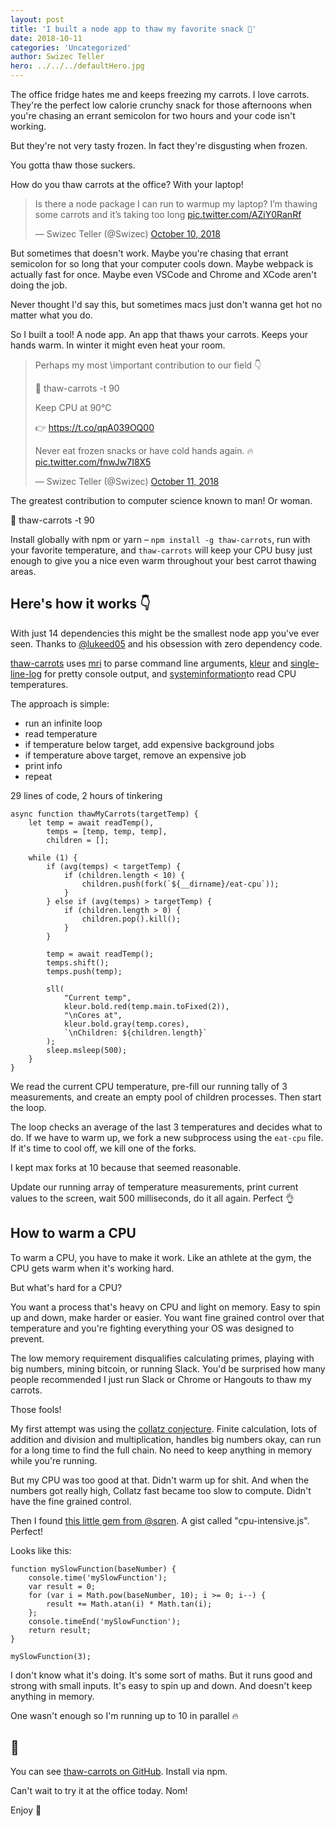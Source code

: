 ```yaml
---
layout: post
title: 'I built a node app to thaw my favorite snack 🥕'
date: 2018-10-11
categories: 'Uncategorized'
author: Swizec Teller
hero: ../../../defaultHero.jpg
---
```

<!-- wp:paragraph -->

The office fridge hates me and keeps freezing my carrots. I love carrots. They're the perfect low calorie crunchy snack for those afternoons when you're chasing an errant semicolon for two hours and your code isn't working.

<!-- /wp:paragraph -->



<!-- wp:paragraph -->

But they're not very tasty frozen. In fact they're disgusting when frozen.

<!-- /wp:paragraph -->



<!-- wp:paragraph -->

You gotta thaw those suckers.

<!-- /wp:paragraph -->



<!-- wp:paragraph -->

How do you thaw carrots at the office? With your laptop!

<!-- /wp:paragraph -->



<!-- wp:paragraph {"className":"twitter-tweet"} -->

> Is there a node package I can run to warmup my laptop? I’m thawing some carrots and it’s taking too long [pic.twitter.com/AZiY0RanRf](https://t.co/AZiY0RanRf)
>
> — Swizec Teller (@Swizec) [October 10, 2018](https://twitter.com/Swizec/status/1050142413468000256?ref_src=twsrc%5Etfw)

<!-- /wp:paragraph -->



<!-- wp:paragraph -->

But sometimes that doesn't work. Maybe you're chasing that errant semicolon for so long that your computer cools down. Maybe webpack is actually fast for once. Maybe even VSCode and Chrome and XCode aren't doing the job.

<!-- /wp:paragraph -->



<!-- wp:paragraph -->

Never thought I'd say this, but sometimes macs just don't wanna get hot no matter what you do.

<!-- /wp:paragraph -->



<!-- wp:paragraph -->

So I built a tool! A node app. An app that thaws your carrots. Keeps your hands warm. In winter it might even heat your room.

<!-- /wp:paragraph -->



<!-- wp:paragraph {"className":"twitter-tweet"} -->

> Perhaps my most \\important contribution to our field 👇  
>   
> 🥕 thaw-carrots -t 90  
>   
> Keep CPU at 90℃  
>   
> 👉 <https://t.co/qpA039OQ00>  
>   
> Never eat frozen snacks or have cold hands again. 🔥 [pic.twitter.com/fnwJw7I8X5](https://t.co/fnwJw7I8X5)
>
> — Swizec Teller (@Swizec) [October 11, 2018](https://twitter.com/Swizec/status/1050288715178770432?ref_src=twsrc%5Etfw)

<!-- /wp:paragraph -->



<!-- wp:paragraph -->

The greatest contribution to computer science known to man! Or woman.

<!-- /wp:paragraph -->



<!-- wp:paragraph -->

🥕 thaw-carrots -t 90

<!-- /wp:paragraph -->



<!-- wp:paragraph -->

Install globally with npm or yarn – `npm install -g thaw-carrots`, run with your favorite temperature, and `thaw-carrots` will keep your CPU busy just enough to give you a nice even warm throughout your best carrot thawing areas.

<!-- /wp:paragraph -->



<!-- wp:heading -->

## Here's how it works 👇

<!-- /wp:heading -->



<!-- wp:paragraph -->

With just 14 dependencies this might be the smallest node app you've ever seen. Thanks to [@lukeed05](https://twitter.com/lukeed05) and his obsession with zero dependency code.

<!-- /wp:paragraph -->



<!-- wp:paragraph -->

[thaw-carrots](https://github.com/Swizec/thaw-carrots) uses [mri](https://github.com/lukeed/mri) to parse command line arguments, [kleur](https://github.com/lukeed/kleur) and [single-line-log](https://github.com/freeall/single-line-log) for pretty console output, and [systeminformation](https://github.com/sebhildebrandt/systeminformation)to read CPU temperatures.

<!-- /wp:paragraph -->



<!-- wp:paragraph -->

The approach is simple:

<!-- /wp:paragraph -->



<!-- wp:list -->

- run an infinite loop
- read temperature
- if temperature below target, add expensive background jobs
- if temperature above target, remove an expensive job
- print info
- repeat

<!-- /wp:list -->



<!-- wp:paragraph -->

29 lines of code, 2 hours of tinkering

<!-- /wp:paragraph -->



<!-- wp:code -->

```
async function thawMyCarrots(targetTemp) {
    let temp = await readTemp(),
        temps = [temp, temp, temp],
        children = [];

    while (1) {
        if (avg(temps) < targetTemp) {
            if (children.length < 10) {
                children.push(fork(`${__dirname}/eat-cpu`));
            }
        } else if (avg(temps) > targetTemp) {
            if (children.length > 0) {
                children.pop().kill();
            }
        }

        temp = await readTemp();
        temps.shift();
        temps.push(temp);

        sll(
            "Current temp",
            kleur.bold.red(temp.main.toFixed(2)),
            "\nCores at",
            kleur.bold.gray(temp.cores),
            `\nChildren: ${children.length}`
        );
        sleep.msleep(500);
    }
}
```

<!-- /wp:code -->



<!-- wp:paragraph -->

We read the current CPU temperature, pre-fill our running tally of 3 measurements, and create an empty pool of children processes. Then start the loop.

<!-- /wp:paragraph -->



<!-- wp:paragraph -->

The loop checks an average of the last 3 temperatures and decides what to do. If we have to warm up, we fork a new subprocess using the `eat-cpu` file. If it's time to cool off, we kill one of the forks.

<!-- /wp:paragraph -->



<!-- wp:paragraph -->

I kept max forks at 10 because that seemed reasonable.

<!-- /wp:paragraph -->



<!-- wp:paragraph -->

Update our running array of temperature measurements, print current values to the screen, wait 500 milliseconds, do it all again. Perfect 👌

<!-- /wp:paragraph -->



<!-- wp:heading -->

## How to warm a CPU

<!-- /wp:heading -->



<!-- wp:paragraph -->

To warm a CPU, you have to make it work. Like an athlete at the gym, the CPU gets warm when it's working hard.

<!-- /wp:paragraph -->



<!-- wp:paragraph -->

But what's hard for a CPU?

<!-- /wp:paragraph -->



<!-- wp:paragraph -->

You want a process that's heavy on CPU and light on memory. Easy to spin up and down, make harder or easier. You want fine grained control over that temperature and you're fighting everything your OS was designed to prevent.

<!-- /wp:paragraph -->



<!-- wp:paragraph -->

The low memory requirement disqualifies calculating primes, playing with big numbers, mining bitcoin, or running Slack. You'd be surprised how many people recommended I just run Slack or Chrome or Hangouts to thaw my carrots.

<!-- /wp:paragraph -->



<!-- wp:paragraph -->

Those fools!

<!-- /wp:paragraph -->



<!-- wp:paragraph -->

My first attempt was using the [collatz conjecture](https://en.wikipedia.org/wiki/Collatz_conjecture). Finite calculation, lots of addition and division and multiplication, handles big numbers okay, can run for a long time to find the full chain. No need to keep anything in memory while you're running.

<!-- /wp:paragraph -->



<!-- wp:paragraph -->

But my CPU was too good at that. Didn't warm up for shit. And when the numbers got really high, Collatz fast became too slow to compute. Didn't have the fine grained control.

<!-- /wp:paragraph -->



<!-- wp:paragraph -->

Then I found [this little gem from @sqren](https://gist.github.com/sqren/5083d73f184acae0c5b7). A gist called "cpu-intensive.js". Perfect!

<!-- /wp:paragraph -->



<!-- wp:paragraph -->

Looks like this:

<!-- /wp:paragraph -->



<!-- wp:code -->

```
function mySlowFunction(baseNumber) {
    console.time('mySlowFunction');
    var result = 0; 
    for (var i = Math.pow(baseNumber, 10); i >= 0; i--) {       
        result += Math.atan(i) * Math.tan(i);
    };
    console.timeEnd('mySlowFunction');
    return result;
}

mySlowFunction(3);
```

<!-- /wp:code -->



<!-- wp:paragraph -->

I don't know what it's doing. It's some sort of maths. But it runs good and strong with small inputs. It's easy to spin up and down. And doesn't keep anything in memory.

<!-- /wp:paragraph -->



<!-- wp:paragraph -->

One wasn't enough so I'm running up to 10 in parallel 🔥

<!-- /wp:paragraph -->



<!-- wp:heading -->

## 🥕

<!-- /wp:heading -->



<!-- wp:paragraph -->

You can see [thaw-carrots on GitHub](https://github.com/Swizec/thaw-carrots). Install via npm.

<!-- /wp:paragraph -->



<!-- wp:paragraph -->

Can't wait to try it at the office today. Nom!

<!-- /wp:paragraph -->



<!-- wp:paragraph -->

Enjoy 🥕

<!-- /wp:paragraph -->